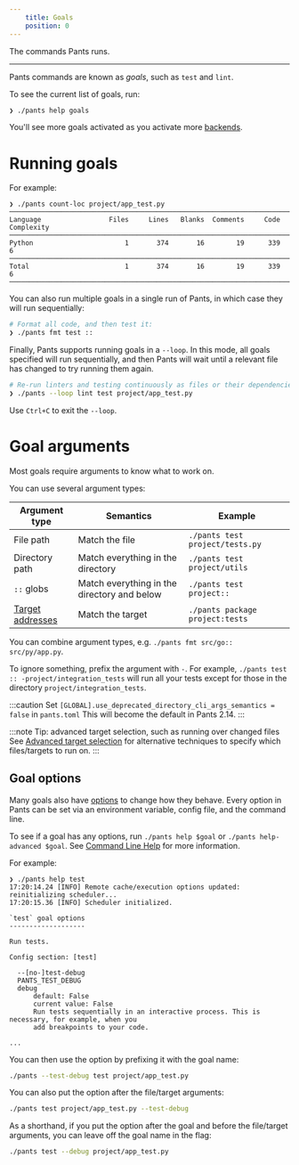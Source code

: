 ```yaml
---
    title: Goals
    position: 0
---
```


The commands Pants runs.

---

Pants commands are known as _goals_, such as `test` and `lint`.

To see the current list of goals, run:

```bash
❯ ./pants help goals
```

You'll see more goals activated as you activate more [backends](./backends.mdx).

# Running goals

For example:

```
❯ ./pants count-loc project/app_test.py
───────────────────────────────────────────────────────────────────────────────
Language                 Files     Lines   Blanks  Comments     Code Complexity
───────────────────────────────────────────────────────────────────────────────
Python                       1       374       16        19      339          6
───────────────────────────────────────────────────────────────────────────────
Total                        1       374       16        19      339          6
───────────────────────────────────────────────────────────────────────────────
```

You can also run multiple goals in a single run of Pants, in which case they will run sequentially:

```bash
# Format all code, and then test it:
❯ ./pants fmt test ::
```

Finally, Pants supports running goals in a `--loop`. In this mode, all goals specified will run
sequentially, and then Pants will wait until a relevant file has changed to try running them again.

```bash
# Re-run linters and testing continuously as files or their dependencies change:
❯ ./pants --loop lint test project/app_test.py
```

Use `Ctrl+C` to exit the `--loop`.

# Goal arguments

Most goals require arguments to know what to work on.

You can use several argument types:

| Argument type                                     | Semantics                                   | Example                         |
| ------------------------------------------------- | ------------------------------------------- | ------------------------------- |
| File path                                         | Match the file                              | `./pants test project/tests.py` |
| Directory path                                    | Match everything in the directory           | `./pants test project/utils`    |
| `::` globs                                        | Match everything in the directory and below | `./pants test project::`        |
| [Target addresses](./targets-and-build-files.mdx) | Match the target                            | `./pants package project:tests` |

You can combine argument types, e.g. `./pants fmt src/go:: src/py/app.py`.

To ignore something, prefix the argument with `-`. For example,
`./pants test :: -project/integration_tests` will run all your tests except for those in the
directory `project/integration_tests`.

:::caution Set `[GLOBAL].use_deprecated_directory_cli_args_semantics = false` in `pants.toml`
    This will become the default in Pants 2.14.
:::

:::note Tip: advanced target selection, such as running over changed files
    See [Advanced target selection](../advanced-target-selection.mdx) for alternative techniques to specify which files/targets to run on.
:::

## Goal options

Many goals also have [options](./options.mdx) to change how they behave. Every option in Pants can be set via an environment variable, config file, and the command line.

To see if a goal has any options, run `./pants help $goal` or `./pants help-advanced $goal`. See [Command Line Help](/community/getting-help) for more information.

For example:

```
❯ ./pants help test
17:20:14.24 [INFO] Remote cache/execution options updated: reinitializing scheduler...
17:20:15.36 [INFO] Scheduler initialized.

`test` goal options
-------------------

Run tests.

Config section: [test]

  --[no-]test-debug
  PANTS_TEST_DEBUG
  debug
      default: False
      current value: False
      Run tests sequentially in an interactive process. This is necessary, for example, when you
      add breakpoints to your code.

...
```

You can then use the option by prefixing it with the goal name:

```bash
./pants --test-debug test project/app_test.py
```

You can also put the option after the file/target arguments:

```bash
./pants test project/app_test.py --test-debug
```

As a shorthand, if you put the option after the goal and before the file/target arguments, you can leave off the goal name in the flag:

```bash
./pants test --debug project/app_test.py
```
